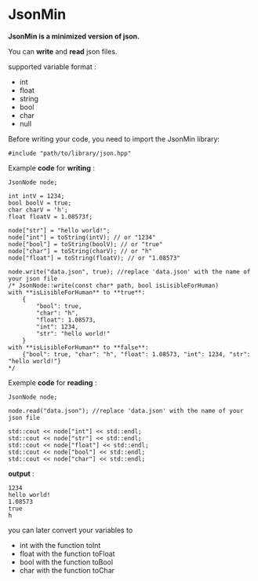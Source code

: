 # JsonMin
**JsonMin is a minimized version of json.**

You can **write** and **read** json files.

supported variable format :
- int 
- float
- string
- bool
- char
- null

Before writing your code, you need to import the JsonMin library:

	#include "path/to/library/json.hpp"

Example **code** for **writing** :

	JsonNode node;

	int intV = 1234;
	bool boolV = true;
	char charV = 'h';
	float floatV = 1.08573f;

	node["str"] = "hello world!";
	node["int"] = toString(intV); // or "1234"
	node["bool"] = toString(boolV); // or "true"
	node["char"] = toString(charV); // or "h"
	node["float"] = toString(floatV); // or "1.08573"

	node.write("data.json", true); //replace 'data.json' with the name of your json file
	/* JsonNode::write(const char* path, bool isLisibleForHuman)
	with **isLisibleForHuman** to **true**:
		{
			"bool": true,
			"char": "h",
			"float": 1.08573,
			"int": 1234,
			"str": "hello world!"
		}
	with **isLisibleForHuman** to **false**:
		{"bool": true, "char": "h", "float": 1.08573, "int": 1234, "str": "hello world!"}
	*/

Exemple **code** for **reading** :

	JsonNode node;

	node.read("data.json"); //replace 'data.json' with the name of your json file

	std::cout << node["int"] << std::endl;
	std::cout << node["str"] << std::endl;
	std::cout << node["float"] << std::endl;
	std::cout << node["bool"] << std::endl;
	std::cout << node["char"] << std::endl;

**output** :
	
	1234
	hello world!
	1.08573
	true
	h

you can later convert your variables to 
- int with the function toInt
- float with the function toFloat 
- bool with the function toBool
- char with the function toChar